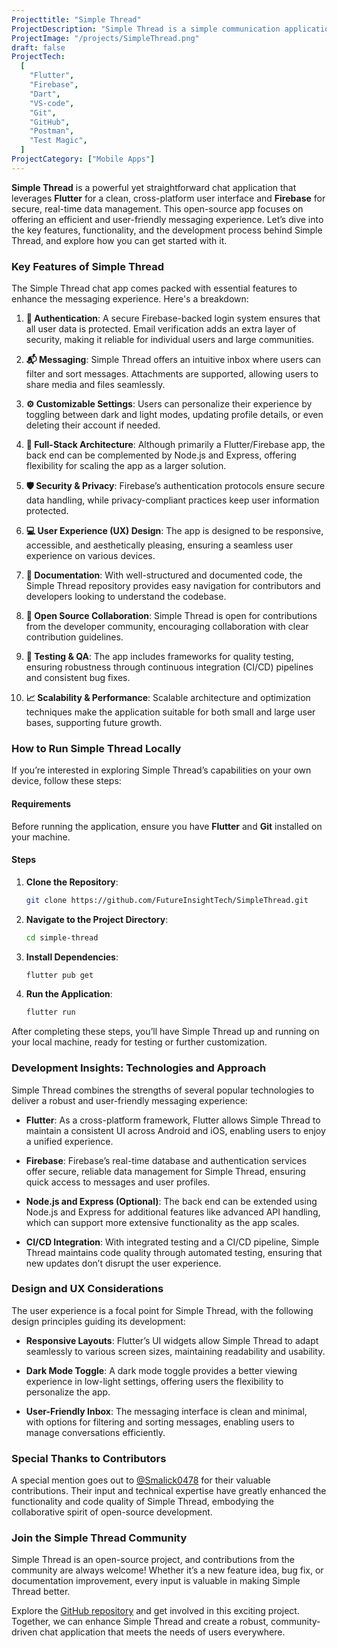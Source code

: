 ```yaml
---
Projecttitle: "Simple Thread"
ProjectDescription: "Simple Thread is a simple communication application developed using Flutter and Firebase."
ProjectImage: "/projects/SimpleThread.png"
draft: false
ProjectTech:
  [
    "Flutter",
    "Firebase",
    "Dart",
    "VS-code",
    "Git",
    "GitHub",
    "Postman",
    "Test Magic",
  ]
ProjectCategory: ["Mobile Apps"]
---
```


**Simple Thread** is a powerful yet straightforward chat application that leverages **Flutter** for a clean, cross-platform user interface and **Firebase** for secure, real-time data management. This open-source app focuses on offering an efficient and user-friendly messaging experience. Let’s dive into the key features, functionality, and the development process behind Simple Thread, and explore how you can get started with it.

### Key Features of Simple Thread

The Simple Thread chat app comes packed with essential features to enhance the messaging experience. Here's a breakdown:

1. **🔐 Authentication**: A secure Firebase-backed login system ensures that all user data is protected. Email verification adds an extra layer of security, making it reliable for individual users and large communities.

2. **📬 Messaging**: Simple Thread offers an intuitive inbox where users can filter and sort messages. Attachments are supported, allowing users to share media and files seamlessly.

3. **⚙️ Customizable Settings**: Users can personalize their experience by toggling between dark and light modes, updating profile details, or even deleting their account if needed.

4. **🚀 Full-Stack Architecture**: Although primarily a Flutter/Firebase app, the back end can be complemented by Node.js and Express, offering flexibility for scaling the app as a larger solution.

5. **🛡️ Security & Privacy**: Firebase’s authentication protocols ensure secure data handling, while privacy-compliant practices keep user information protected.

6. **💻 User Experience (UX) Design**: The app is designed to be responsive, accessible, and aesthetically pleasing, ensuring a seamless user experience on various devices.

7. **📝 Documentation**: With well-structured and documented code, the Simple Thread repository provides easy navigation for contributors and developers looking to understand the codebase.

8. **🤝 Open Source Collaboration**: Simple Thread is open for contributions from the developer community, encouraging collaboration with clear contribution guidelines.

9. **🔬 Testing & QA**: The app includes frameworks for quality testing, ensuring robustness through continuous integration (CI/CD) pipelines and consistent bug fixes.

10. **📈 Scalability & Performance**: Scalable architecture and optimization techniques make the application suitable for both small and large user bases, supporting future growth.

### How to Run Simple Thread Locally

If you’re interested in exploring Simple Thread’s capabilities on your own device, follow these steps:

#### Requirements

Before running the application, ensure you have **Flutter** and **Git** installed on your machine.

#### Steps

1. **Clone the Repository**:
   ```bash
   git clone https://github.com/FutureInsightTech/SimpleThread.git
   ```
2. **Navigate to the Project Directory**:
   ```bash
   cd simple-thread
   ```
3. **Install Dependencies**:
   ```bash
   flutter pub get
   ```
4. **Run the Application**:
   ```bash
   flutter run
   ```

After completing these steps, you’ll have Simple Thread up and running on your local machine, ready for testing or further customization.

### Development Insights: Technologies and Approach

Simple Thread combines the strengths of several popular technologies to deliver a robust and user-friendly messaging experience:

- **Flutter**: As a cross-platform framework, Flutter allows Simple Thread to maintain a consistent UI across Android and iOS, enabling users to enjoy a unified experience.
- **Firebase**: Firebase’s real-time database and authentication services offer secure, reliable data management for Simple Thread, ensuring quick access to messages and user profiles.

- **Node.js and Express (Optional)**: The back end can be extended using Node.js and Express for additional features like advanced API handling, which can support more extensive functionality as the app scales.

- **CI/CD Integration**: With integrated testing and a CI/CD pipeline, Simple Thread maintains code quality through automated testing, ensuring that new updates don’t disrupt the user experience.

### Design and UX Considerations

The user experience is a focal point for Simple Thread, with the following design principles guiding its development:

- **Responsive Layouts**: Flutter’s UI widgets allow Simple Thread to adapt seamlessly to various screen sizes, maintaining readability and usability.

- **Dark Mode Toggle**: A dark mode toggle provides a better viewing experience in low-light settings, offering users the flexibility to personalize the app.

- **User-Friendly Inbox**: The messaging interface is clean and minimal, with options for filtering and sorting messages, enabling users to manage conversations efficiently.

### Special Thanks to Contributors

A special mention goes out to [@Smalick0478](https://github.com/Smalick0478) for their valuable contributions. Their input and technical expertise have greatly enhanced the functionality and code quality of Simple Thread, embodying the collaborative spirit of open-source development.

### Join the Simple Thread Community

Simple Thread is an open-source project, and contributions from the community are always welcome! Whether it’s a new feature idea, bug fix, or documentation improvement, every input is valuable in making Simple Thread better.

Explore the [GitHub repository](https://github.com/rafay99-epic/SimpleThread) and get involved in this exciting project. Together, we can enhance Simple Thread and create a robust, community-driven chat application that meets the needs of users everywhere.
